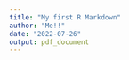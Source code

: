 ---
title: "My first R Markdown"
author: "Me!!"
date: "2022-07-26"
output: pdf_document
---

